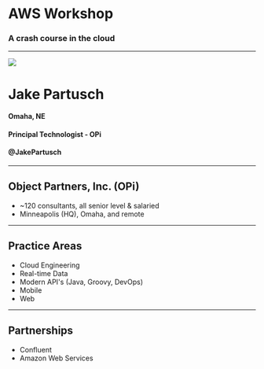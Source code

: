 
<Main>

# AWS Workshop
### A crash course in the cloud

</Main>

---

<Split>

![](assets/jake-milo.jpg)

# Jake Partusch

#### Omaha, NE
#### Principal Technologist - OPi
#### @JakePartusch

</Split>

---

<Section>

## Object Partners, Inc. (OPi)
- ~120 consultants, all senior level & salaried
- Minneapolis (HQ), Omaha, and remote

</Section>

---

<Section>

## Practice Areas
- Cloud Engineering
- Real-time Data
- Modern API's (Java, Groovy, DevOps)
- Mobile
- Web

</Section>

---

<Section>

## Partnerships
- Confluent
- Amazon Web Services

</Section>
